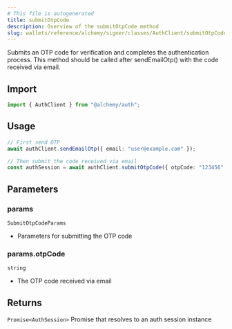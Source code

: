 ```yaml
---
# This file is autogenerated
title: submitOtpCode
description: Overview of the submitOtpCode method
slug: wallets/reference/alchemy/signer/classes/AuthClient/submitOtpCode
---
```


Submits an OTP code for verification and completes the authentication process.
This method should be called after sendEmailOtp() with the code received via email.

## Import

```ts
import { AuthClient } from "@alchemy/auth";
```

## Usage

```ts
// First send OTP
await authClient.sendEmailOtp({ email: "user@example.com" });

// Then submit the code received via email
const authSession = await authClient.submitOtpCode({ otpCode: "123456" });
```

## Parameters

### params

`SubmitOtpCodeParams`

- Parameters for submitting the OTP code

### params.otpCode

`string`

- The OTP code received via email

## Returns

`Promise<AuthSession>`
Promise that resolves to an auth session instance
